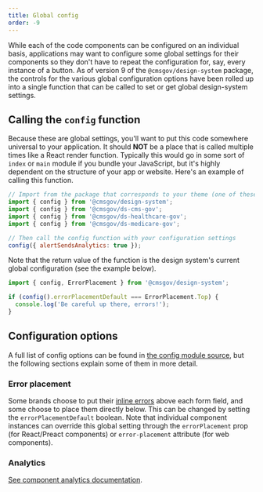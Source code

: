```yaml
---
title: Global config
order: -9
---
```


While each of the code components can be configured on an individual basis, applications may want to configure some global settings for their components so they don't have to repeat the configuration for, say, every instance of a button. As of version 9 of the `@cmsgov/design-system` package, the controls for the various global configuration options have been rolled up into a single function that can be called to set or get global design-system settings.

## Calling the `config` function

Because these are global settings, you'll want to put this code somewhere universal to your application. It should **NOT** be a place that is called multiple times like a React render function. Typically this would go in some sort of `index` or `main` module if you bundle your JavaScript, but it's highly dependent on the structure of your app or website. Here's an example of calling this function.

```js
// Import from the package that corresponds to your theme (one of these):
import { config } from '@cmsgov/design-system';
import { config } from '@cmsgov/ds-cms-gov';
import { config } from '@cmsgov/ds-healthcare-gov';
import { config } from '@cmsgov/ds-medicare-gov';

// Then call the config function with your configuration settings
config({ alertSendsAnalytics: true });
```

Note that the return value of the function is the design system's current global configuration (see the example below).

```js
import { config, ErrorPlacement } from '@cmsgov/design-system';

if (config().errorPlacementDefault === ErrorPlacement.Top) {
  console.log('Be careful up there, errors!');
}
```

## Configuration options

A full list of config options can be found in [the config module source](https://github.com/CMSgov/design-system/blob/main/packages/design-system/src/components/config.ts), but the following sections explain some of them in more detail.

### Error placement

Some brands choose to put their [inline errors](/components/inline-error/) above each form field, and some choose to place them directly below. This can be changed by setting the `errorPlacementDefault` boolean. Note that individual component instances can override this global setting through the `errorPlacement` prop (for React/Preact components) or `error-placement` attribute (for web components).

### Analytics

[See component analytics documentation](/components/analytics/).